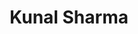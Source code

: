 ---
title: 'Kunal Sharma'
type: 'team'
order: 5
featuredImage: images/kunal.jpg
position: 'Front-End Developer'
twitterId: 'https://twitter.com/Ask_kunal'
linkedInId: ''
instagramId: 'https://www.instagram.com/isakunalsharma/'
---